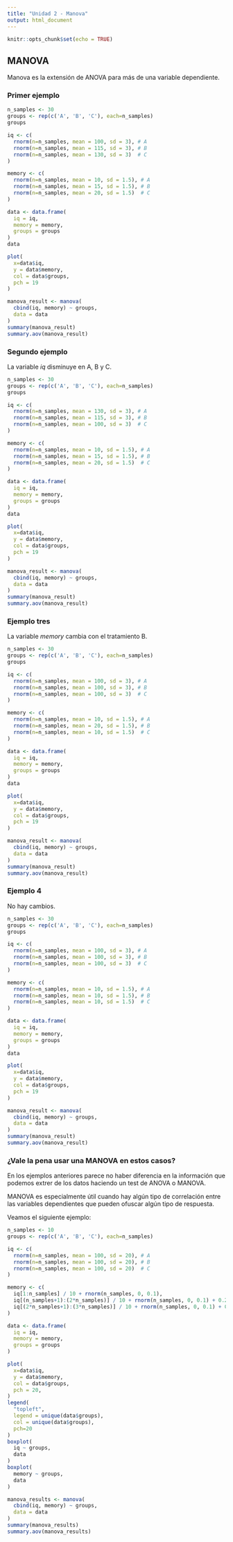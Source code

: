 ```yaml
---
title: "Unidad 2 - Manova"
output: html_document
---
```


```r
knitr::opts_chunk$set(echo = TRUE)
```

## MANOVA

Manova es la extensión de ANOVA para más de una variable dependiente.

### Primer ejemplo

```r
n_samples <- 30
groups <- rep(c('A', 'B', 'C'), each=n_samples)
groups

iq <- c(
  rnorm(n=n_samples, mean = 100, sd = 3), # A 
  rnorm(n=n_samples, mean = 115, sd = 3), # B
  rnorm(n=n_samples, mean = 130, sd = 3)  # C 
)

memory <- c(
  rnorm(n=n_samples, mean = 10, sd = 1.5), # A 
  rnorm(n=n_samples, mean = 15, sd = 1.5), # B
  rnorm(n=n_samples, mean = 20, sd = 1.5)  # C 
)

data <- data.frame(
  iq = iq,
  memory = memory,
  groups = groups
)
data

```

```r
plot(
  x=data$iq,
  y = data$memory,
  col = data$groups,
  pch = 19
)
```

```r

manova_result <- manova(
  cbind(iq, memory) ~ groups,
  data = data
)
summary(manova_result)
summary.aov(manova_result)

```

### Segundo ejemplo

La variable *iq* disminuye en A, B y C.

```r
n_samples <- 30
groups <- rep(c('A', 'B', 'C'), each=n_samples)
groups

iq <- c(
  rnorm(n=n_samples, mean = 130, sd = 3), # A 
  rnorm(n=n_samples, mean = 115, sd = 3), # B
  rnorm(n=n_samples, mean = 100, sd = 3)  # C 
)

memory <- c(
  rnorm(n=n_samples, mean = 10, sd = 1.5), # A 
  rnorm(n=n_samples, mean = 15, sd = 1.5), # B
  rnorm(n=n_samples, mean = 20, sd = 1.5)  # C 
)

data <- data.frame(
  iq = iq,
  memory = memory,
  groups = groups
)
data
```

```r
plot(
  x=data$iq,
  y = data$memory,
  col = data$groups,
  pch = 19
)
```

```r
manova_result <- manova(
  cbind(iq, memory) ~ groups,
  data = data
)
summary(manova_result)
summary.aov(manova_result)
```


### Ejemplo tres

La variable *memory* cambia con el tratamiento B.

```r

n_samples <- 30
groups <- rep(c('A', 'B', 'C'), each=n_samples)
groups

iq <- c(
  rnorm(n=n_samples, mean = 100, sd = 3), # A 
  rnorm(n=n_samples, mean = 100, sd = 3), # B
  rnorm(n=n_samples, mean = 100, sd = 3)  # C 
)

memory <- c(
  rnorm(n=n_samples, mean = 10, sd = 1.5), # A 
  rnorm(n=n_samples, mean = 20, sd = 1.5), # B
  rnorm(n=n_samples, mean = 10, sd = 1.5)  # C 
)

data <- data.frame(
  iq = iq,
  memory = memory,
  groups = groups
)
data
```


```r
plot(
  x=data$iq,
  y = data$memory,
  col = data$groups,
  pch = 19
)
```

```r
manova_result <- manova(
  cbind(iq, memory) ~ groups,
  data = data
)
summary(manova_result)
summary.aov(manova_result)
```

### Ejemplo 4

No hay cambios.

```r
n_samples <- 30
groups <- rep(c('A', 'B', 'C'), each=n_samples)
groups

iq <- c(
  rnorm(n=n_samples, mean = 100, sd = 3), # A 
  rnorm(n=n_samples, mean = 100, sd = 3), # B
  rnorm(n=n_samples, mean = 100, sd = 3)  # C 
)

memory <- c(
  rnorm(n=n_samples, mean = 10, sd = 1.5), # A 
  rnorm(n=n_samples, mean = 10, sd = 1.5), # B
  rnorm(n=n_samples, mean = 10, sd = 1.5)  # C 
)

data <- data.frame(
  iq = iq,
  memory = memory,
  groups = groups
)
data
```


```r
plot(
  x=data$iq,
  y = data$memory,
  col = data$groups,
  pch = 19
)
```

```r
manova_result <- manova(
  cbind(iq, memory) ~ groups,
  data = data
)
summary(manova_result)
summary.aov(manova_result)
```

### ¿Vale la pena usar una MANOVA en estos casos?

En los ejemplos anteriores parece no haber diferencia en la información que
podemos extrer de los datos haciendo un test de ANOVA o MANOVA.

MANOVA es especialmente útil cuando hay algún tipo de correlación entre las
variables dependientes que pueden ofuscar algún tipo de respuesta.

Veamos el siguiente ejemplo:

```r
n_samples <- 10
groups <- rep(c('A', 'B', 'C'), each=n_samples)

iq <- c(
  rnorm(n=n_samples, mean = 100, sd = 20), # A 
  rnorm(n=n_samples, mean = 100, sd = 20), # B
  rnorm(n=n_samples, mean = 100, sd = 20)  # C 
)

memory <- c(
  iq[1:n_samples] / 10 + rnorm(n_samples, 0, 0.1),
  iq[(n_samples+1):(2*n_samples)] / 10 + rnorm(n_samples, 0, 0.1) + 0.25,
  iq[(2*n_samples+1):(3*n_samples)] / 10 + rnorm(n_samples, 0, 0.1) + 0.5 
)

data <- data.frame(
  iq = iq,
  memory = memory,
  groups = groups
)
```

```r
plot(
  x=data$iq,
  y = data$memory,
  col = data$groups,
  pch = 20,
)
legend(
  "topleft",
  legend = unique(data$groups),
  col = unique(data$groups),
  pch=20
)
boxplot(
  iq ~ groups,
  data
)
boxplot(
  memory ~ groups,
  data
)
```



```r
manova_results <- manova(
  cbind(iq, memory) ~ groups,
  data = data
)
summary(manova_results)
summary.aov(manova_results)

```

